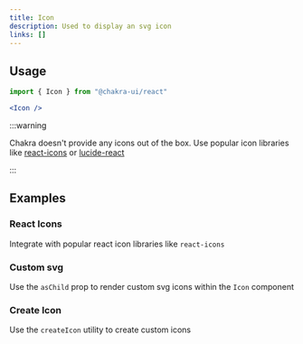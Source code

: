 ```yaml
---
title: Icon
description: Used to display an svg icon
links: []
---
```


<ExampleTabs name="icon-basic" />

## Usage

```jsx
import { Icon } from "@chakra-ui/react"
```

```jsx
<Icon />
```

:::warning

Chakra doesn't provide any icons out of the box. Use popular icon libraries like
[react-icons](https://react-icons.github.io/react-icons/) or
[lucide-react](https://lucide.dev/react/)

:::

## Examples

### React Icons

Integrate with popular react icon libraries like `react-icons`

<ExampleTabs name="icon-with-react-icon" />

### Custom svg

Use the `asChild` prop to render custom svg icons within the `Icon` component

<ExampleTabs name="icon-with-custom-svg" />

### Create Icon

Use the `createIcon` utility to create custom icons

<ExampleTabs name="icon-with-create-icon" />
